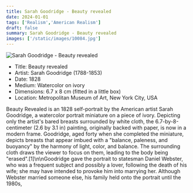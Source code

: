 ```yaml
---
title: Sarah Goodridge - Beauty revealed
date: 2024-01-01
tags: ['Realism','American Realism']
draft: false
summary: Sarah Goodridge - Beauty revealed
images: ['/static/images/10084.jpg']
---
```


![Sarah Goodridge - Beauty revealed](/static/images/10084.jpg)

* Title: Beauty revealed
* Artist: Sarah Goodridge (1788-1853)
* Date: 1828
* Medium: Watercolor on ivory
* Dimensions: 6.7 x 8 cm (fitted in a little box)
* Location: Metropolitan Museum of Art, New York City, USA

Beauty Revealed is an 1828 self-portrait by the American artist Sarah Goodridge, a watercolor portrait miniature on a piece of ivory. Depicting only the artist's bared breasts surrounded by white cloth, the 6.7-by-8-centimeter (2.6 by 3.1 in) painting, originally backed with paper, is now in a modern frame. Goodridge, aged forty when she completed the miniature, depicts breasts that appear imbued with a \"balance, paleness, and buoyancy\" by the harmony of light, color, and balance. The surrounding cloth draws the viewer to focus on them, leading to the body being \"erased\".[1]\n\nGoodridge gave the portrait to statesman Daniel Webster, who was a frequent subject and possibly a lover, following the death of his wife; she may have intended to provoke him into marrying her. Although Webster married someone else, his family held onto the portrait until the 1980s,
